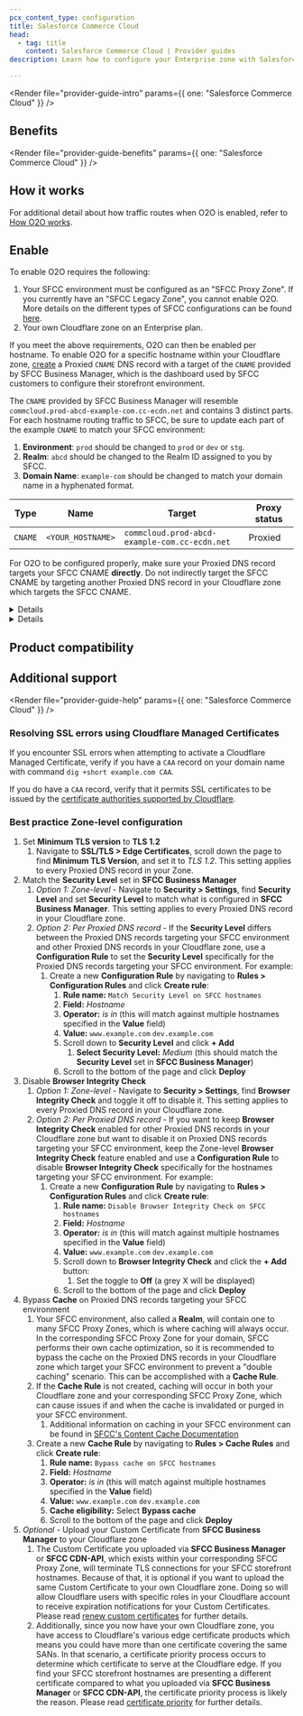 ```yaml
---
pcx_content_type: configuration
title: Salesforce Commerce Cloud
head:
  - tag: title
    content: Salesforce Commerce Cloud | Provider guides
description: Learn how to configure your Enterprise zone with Salesforce Commerce Cloud.

---
```



<Render file="provider-guide-intro" params={{ one: "Salesforce Commerce Cloud" }} />

## Benefits

<Render file="provider-guide-benefits" params={{ one: "Salesforce Commerce Cloud" }} />

## How it works

For additional detail about how traffic routes when O2O is enabled, refer to [How O2O works](/cloudflare-for-platforms/cloudflare-for-saas/saas-customers/how-it-works/).

## Enable

To enable O2O requires the following:

1. Your SFCC environment must be configured as an "SFCC Proxy Zone". If you currently have an "SFCC Legacy Zone", you cannot enable O2O. More details on the different types of SFCC configurations can be found [here](https://help.salesforce.com/s/articleView?id=cc.b2c_ecdn_proxy_zone_faq.htm\&type=5).
2. Your own Cloudflare zone on an Enterprise plan.

If you meet the above requirements, O2O can then be enabled per hostname. To enable O2O for a specific hostname within your Cloudflare zone, [create](/dns/manage-dns-records/how-to/create-dns-records/#create-dns-records) a Proxied `CNAME` DNS record with a target of the `CNAME` provided by SFCC Business Manager, which is the dashboard used by SFCC customers to configure their storefront environment.

The `CNAME` provided by SFCC Business Manager will resemble `commcloud.prod-abcd-example-com.cc-ecdn.net` and contains 3 distinct parts. For each hostname routing traffic to SFCC, be sure to update each part of the example `CNAME` to match your SFCC environment:

1. **Environment**: `prod` should be changed to `prod` or `dev` or `stg`.
2. **Realm**: `abcd` should be changed to the Realm ID assigned to you by SFCC.
3. **Domain Name**: `example-com` should be changed to match your domain name in a hyphenated format.

| Type    | Name              | Target                                        | Proxy status |
| ------- | ----------------- | --------------------------------------------- | ------------ |
| `CNAME` | `<YOUR_HOSTNAME>` | `commcloud.prod-abcd-example-com.cc-ecdn.net` | Proxied      |

For O2O to be configured properly, make sure your Proxied DNS record targets your SFCC CNAME **directly**. Do not indirectly target the SFCC CNAME by targeting another Proxied DNS record in your Cloudflare zone which targets the SFCC CNAME.


<Details header="Correct configuration">

For example, if the hostnames routing traffic to SFCC are `www.example.com` and `preview.example.com`, the following is a **correct** configuration in your Cloudflare zone:

| Type    | Name                  | Target                                        | Proxy status |
| ------- | --------------------- | --------------------------------------------- | ------------ |
| `CNAME` | `www.example.com`     | `commcloud.prod-abcd-example-com.cc-ecdn.net` | Proxied      |
| `CNAME` | `preview.example.com` | `commcloud.prod-abcd-example-com.cc-ecdn.net` | Proxied      |


</Details>


<Details header="Incorrect configuration">

And, the following is an **incorrect** configuration because `preview.example.com` indirectly targets the SFCC CNAME via the `www.example.com` Proxied DNS record, which means O2O will not be properly enabled for hostname `preview.example.com`:

| Type    | Name                  | Target                                        | Proxy status |
| ------- | --------------------- | --------------------------------------------- | ------------ |
| `CNAME` | `www.example.com`     | `commcloud.prod-abcd-example-com.cc-ecdn.net` | Proxied      |
| `CNAME` | `preview.example.com` | `www.example.com`                             | Proxied      |


</Details>

## Product compatibility

<Render file="provider-guide-compatibility" />

## Additional support

<Render file="provider-guide-help" params={{ one: "Salesforce Commerce Cloud" }} />

### Resolving SSL errors using Cloudflare Managed Certificates

If you encounter SSL errors when attempting to activate a Cloudflare Managed Certificate, verify if you have a `CAA` record on your domain name with command `dig +short example.com CAA`.

If you do have a `CAA` record, verify that it permits SSL certificates to be issued by the [certificate authorities supported by Cloudflare](/ssl/reference/certificate-authorities/).

### Best practice Zone-level configuration

1. Set **Minimum TLS version** to **TLS 1.2**
   1. Navigate to **SSL/TLS > Edge Certificates**, scroll down the page to find **Minimum TLS Version**, and set it to *TLS 1.2*. This setting applies to every Proxied DNS record in your Zone.
2. Match the **Security Level** set in **SFCC Business Manager**
   1. *Option 1: Zone-level* - Navigate to **Security > Settings**, find **Security Level** and set **Security Level** to match what is configured in **SFCC Business Manager**. This setting applies to every Proxied DNS record in your Cloudflare zone.
   2. *Option 2: Per Proxied DNS record* - If the **Security Level** differs between the Proxied DNS records targeting your SFCC environment and other Proxied DNS records in your Cloudflare zone, use a **Configuration Rule** to set the **Security Level** specifically for the Proxied DNS records targeting your SFCC environment. For example:
      1. Create a new **Configuration Rule** by navigating to **Rules > Configuration Rules** and click **Create rule**:
         1. **Rule name:** `Match Security Level on SFCC hostnames`
         2. **Field:** *Hostname*
         3. **Operator:** *is in* (this will match against multiple hostnames specified in the **Value** field)
         4. **Value:** `www.example.com` `dev.example.com`
         5. Scroll down to **Security Level** and click **+ Add**
            1. **Select Security Level:** *Medium* (this should match the **Security Level** set in **SFCC Business Manager**)
         6. Scroll to the bottom of the page and click **Deploy**
3. Disable **Browser Integrity Check**
   1. *Option 1: Zone-level* - Navigate to **Security > Settings**, find **Browser Integrity Check** and toggle it off to disable it. This setting applies to every Proxied DNS record in your Cloudflare zone.
   2. *Option 2: Per Proxied DNS record* - If you want to keep **Browser Integrity Check** enabled for other Proxied DNS records in your Cloudflare zone but want to disable it on Proxied DNS records targeting your SFCC environment, keep the Zone-level **Browser Integrity Check** feature enabled and use a **Configuration Rule** to disable **Browser Integrity Check** specifically for the hostnames targeting your SFCC environment. For example:
      1. Create a new **Configuration Rule** by navigating to **Rules > Configuration Rules** and click **Create rule**:
         1. **Rule name:** `Disable Browser Integrity Check on SFCC hostnames`
         2. **Field:** *Hostname*
         3. **Operator:** *is in* (this will match against multiple hostnames specified in the **Value** field)
         4. **Value:** `www.example.com` `dev.example.com`
         5. Scroll down to **Browser Integrity Check** and click the **+ Add** button:
            1. Set the toggle to **Off** (a grey X will be displayed)
         6. Scroll to the bottom of the page and click **Deploy**
4. Bypass **Cache** on Proxied DNS records targeting your SFCC environment
   1. Your SFCC environment, also called a **Realm**, will contain one to many SFCC Proxy Zones, which is where caching will always occur. In the corresponding SFCC Proxy Zone for your domain, SFCC performs their own cache optimization, so it is recommended to bypass the cache on the Proxied DNS records in your Cloudflare zone which target your SFCC environment to prevent a "double caching" scenario. This can be accomplished with a **Cache Rule**.
   2. If the **Cache Rule** is not created, caching will occur in both your Cloudflare zone and your corresponding SFCC Proxy Zone, which can cause issues if and when the cache is invalidated or purged in your SFCC environment.
      1. Additional information on caching in your SFCC environment can be found in [SFCC's Content Cache Documentation](https://developer.salesforce.com/docs/commerce/b2c-commerce/guide/b2c-content-cache.html)
   3. Create a new **Cache Rule** by navigating to **Rules > Cache Rules** and click **Create rule**:
      1. **Rule name:** `Bypass cache on SFCC hostnames`
      2. **Field:** *Hostname*
      3. **Operator:** *is in* (this will match against multiple hostnames specified in the **Value** field)
      4. **Value:** `www.example.com` `dev.example.com`
      5. **Cache eligibility:** Select **Bypass cache**
      6. Scroll to the bottom of the page and click **Deploy**
5. *Optional* - Upload your Custom Certificate from **SFCC Business Manager** to your Cloudflare zone
   1. The Custom Certificate you uploaded via **SFCC Business Manager** or **SFCC CDN-API**, which exists within your corresponding SFCC Proxy Zone, will terminate TLS connections for your SFCC storefront hostnames. Because of that, it is optional if you want to upload the same Custom Certificate to your own Cloudflare zone. Doing so will allow Cloudflare users with specific roles in your Cloudflare account to receive expiration notifications for your Custom Certificates. Please read [renew custom certificates](/ssl/edge-certificates/custom-certificates/renewing/#renew-custom-certificates) for further details.
   2. Additionally, since you now have your own Cloudflare zone, you have access to Cloudflare's various edge certificate products which means you could have more than one certificate covering the same SANs. In that scenario, a certificate priority process occurs to determine which certificate to serve at the Cloudflare edge. If you find your SFCC storefront hostnames are presenting a different certificate compared to what you uploaded via **SFCC Business Manager** or **SFCC CDN-API**, the certificate priority process is likely the reason. Please read [certificate priority](/ssl/reference/certificate-and-hostname-priority/#certificate-deployment) for further details.
